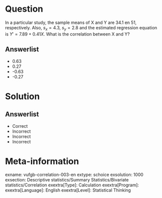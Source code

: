 Question
========
  
In a particular study, the sample means of  X and Y are 34.1 en 51, respectively.
Also, $s_{x} = 4.3$, $s_{y} = 2.8$ and the estimated regression equation is ${Y}' = 7.89+0.41X$. 
What is the correlation between X and Y?
 
    
    
Answerlist
----------
* 0.63
* 0.27
* -0.63
* -0.27
  
  
Solution
========
    
Answerlist
----------
* Correct
* Incorrect
* Incorrect
* Incorrect
  
Meta-information
================
exname: vufgb-correlation-003-en
extype: schoice
exsolution: 1000
exsection: Descriptive statistics/Summary Statistics/Bivariate statistics/Correlation
exextra[Type]: Calculation
exextra[Program]: 
exextra[Language]: English
exextra[Level]: Statistical Thinking
